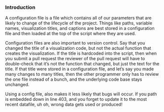 ### Introduction {-}

A configuration file is a file which contains all of our parameters that are likely to change of the lifecycle of the project. Things like paths, variable names, visualization titles, and captions are best stored in a configuration file and then loaded at the top of the script where they are used.

Configuration files are also important to version control. Say that you changed the title of a visualization code, but not the actual function that creates the visualization. If the title is hardcoded into the script, then when you submit a pull request the reviewer of the pull request will have to double-check that it's not the function that changed, but just the text for the title. If that title were stored in a configuration file, and let's say you made many changes to many titles, then the other programmer only has to review the one file instead of a bunch, and the underlying code base stays unchanged.

Using a config file, also makes it less likely that bugs will occur. If you path is embedded down in line 403, and you forget to update it to the most recent datafile, uh oh, wrong data gets used or produced!
